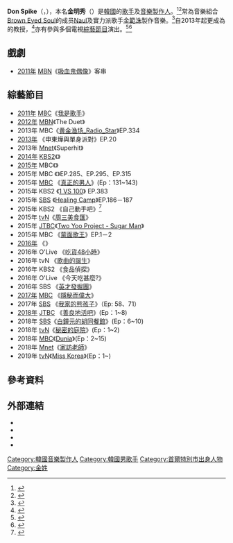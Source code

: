 {{藝人
| 姓名 = Don Spike
| 類型 = 男歌手
| 圖片 = 
| 圖片尺寸 = 280px
| 圖片簡介 = 
| 本名 = 金明秀
| 外文名 = {{lang|ko|김민수}}
| 外文 = ko
| 羅馬拼音 = Kim Min-soo
| 英文名 = Kim Min-soo
| 暱稱 = 
| 國籍 = {{KOR}}
| 出生日期 = {{birth date and age|1977|1|24}}
| 出生地點 = {{KOR}}[[首爾|首尔特别市]]
| 職業 = [[音樂製作人|音樂製作人]]、[[饒舌歌手|饒舌歌手]]、[[藝人|藝人]]
| 教育程度 = [[延世大學|延世大學]]作曲系（休学）
| 出道地點 = {{KOR}}
| 出道作 = 
| 出道日期 = 
| 活躍年代 = 2001年至今
| 相關團體 = 
| 唱片公司 = NEWTYPE Ent 
| 經紀公司 = 
}}

'''Don Spike'''（{{Lang-ko|'''돈 스파이크'''}}，{{Bd|1977年|1月24日}}），本名'''金明秀'''（{{Lang-ko|'''김민수'''}}）是[[大韓民國|韓國]]的[[歌手|歌手]]及[[音樂製作人|音樂製作人]]。<ref>{{Cite news|title=Famous Composer Don Spike Calls Audition Programs, "Inferior Clown Game"|url=http://www.soompi.com/2012/02/26/famous-composer-don-spike-expresses-his-disappointed-about-audition-programs/|publisher=Soompi|author=lordbordem|date=2012-02-26|language=en|accessdate=2015-08-04|archive-date=2015-09-24|archive-url=https://web.archive.org/web/20150924122442/http://www.soompi.com/2012/02/26/famous-composer-don-spike-expresses-his-disappointed-about-audition-programs/|dead-url=no}}</ref><ref>{{Cite news|title=Don Spike, Jang Yeon-joo break up|url=http://koreajoongangdaily.joins.com/news/article/Article.aspx?aid=2949346|publisher=Korea JoongAng Daily|author=Carla Sunwoo|date=2012-03-05|language=en|accessdate=2015-08-04|archive-date=2016-03-04|archive-url=https://web.archive.org/web/20160304111243/http://koreajoongangdaily.joins.com/news/article/Article.aspx?aid=2949346|dead-url=no}}</ref>常為音樂組合[[Brown_Eyed_Soul|Brown Eyed Soul]]的成员[[Naul|Naul]]及實力派歌手[[金範洙|金範洙]]製作音樂。<ref>{{cite web|url=http://zine.istyle24.com/Feature/FeatureView.aspx?Idx=11346&Menu=1|accessdate=2013-08-26|author=yigwanhyeong|website=Sn@pp|title=돈 스파이크, “음악, 배워서 만들 수 있다는 것은 착각이다”|language=ko|archive-date=2015-12-08|archive-url=https://web.archive.org/web/20151208102549/http://zine.istyle24.com/Feature/FeatureView.aspx?Idx=11346&Menu=1|dead-url=no}}</ref>自2013年起更成為{{link-ko|韓國國際藝術學院|한국국제예술원}}的教授，<ref>{{cite web|url=http://view.asiae.co.kr/news/view.htm?idxno=2013120514584227257|accessdate=2013-12-05|author=|website=아시아경제|title=‘진짜사나이’ 돈스파이크 슬리피, 극찬받아 마땅한 악바리 좀비들|6=|language=ko|archive-date=2015-12-08|archive-url=https://web.archive.org/web/20151208132303/http://view.asiae.co.kr/news/view.htm?idxno=2013120514584227257|dead-url=no}}</ref>亦有參與多個電視[[綜藝節目|綜藝節目]]演出。<ref>{{cite web|url=http://www.etoday.co.kr/news/section/newsview.php?idxno=1061543|accessdate=2015-01-26|author=Oh Ye-rin|website=이투데이|date=2015-01-25|title=‘일밤-애니멀즈’ 첫 방송, 귀여운 동물들과 스타들의 신선한 조합|language=ko|archive-date=2015-02-05|archive-url=https://web.archive.org/web/20150205033818/http://www.etoday.co.kr/news/section/newsview.php?idxno=1061543|dead-url=no}}</ref><ref>{{cite web|url=http://joongang.joins.com/article/233/18174233.html?cloc=joongang%7Cext%7Cgooglenews|accessdate=2015-07-09|author=황혜진|website=중앙일보|date=2015-07-06|title=‘진짜사나이’ 돈스파이크 슬리피, 극찬받아 마땅한 악바리 좀비들|language=ko|archive-url=https://web.archive.org/web/20150710034010/http://joongang.joins.com/article/233/18174233.html?cloc=joongang%7Cext%7Cgooglenews|archive-date=2015-07-10|dead-url=yes}}</ref>

==戲劇==
* [[2011年|2011年]] [[每日广播|MBN]]《[[吸血鬼偶像|吸血鬼偶像]]》客串
== 綜藝節目 ==
* [[2011年|2011年]] [[MBC|MBC]]《[[我是歌手_(韩国)|我是歌手]]》
* [[2012年|2012年]] [[每日广播|MBN]]《The Duet》
* 2013年 MBC《[[黄金渔场_Radio_Star|黄金渔场_Radio_Star]]》EP.334
* [[2013年|2013年]] {{link-ko|QTV (韓國電視台)|JTBC2|QTV}}《申東燁與單身派對》EP.20
* 2013年 [[Mnet|Mnet]]《Superhit》
* [[2014年|2014年]] [[KBS2|KBS2]]《{{link-ko|百萬賣家|밀리언셀러}}》
* [[2015年|2015年]] MBC《{{link-ko|Animals (电视节目)|애니멀즈_(텔레비전_프로그램)|Animals}}》
* 2015年 MBC 《{{link-ko|改變世界的Quiz|세상을_바꾸는_퀴즈}}》EP.285、EP.295、EP.315
* 2015年 [[MBC|MBC]] 《[[真正的男人|真正的男人]]》(Ep：131~143)
* 2015年 KBS2 《[[1_VS_100|1 VS 100]]》 EP.383
* 2015年 [[SBS|SBS]] 《[[Healing_Camp|Healing Camp]]》EP.186－187
* 2015年 KBS2 《自己動手吧》<ref>{{Cite web |url=http://www.kbs.co.kr/2tv/enter/suityourself/ |title=KBS2 節目《自己動手吧》網站 |accessdate=2017-11-24 |archive-date=2019-09-25 |archive-url=https://web.archive.org/web/20190925001354/http://program.kbs.co.kr/2tv/enter/suityourself/pc/ |dead-url=no }}</ref>
* 2015年 [[tvN|tvN]]《[[周三美食匯|周三美食匯]]》
* 2015年 [[JTBC|JTBC]]《[[Two_Yoo_Project_-_Sugar_Man|Two Yoo Project - Sugar Man]]》
* 2015年 MBC 《[[神秘音樂秀：蒙面歌王|蒙面歌王]]》EP.1－2
* [[2016年|2016年]] {{link-ko|K－STAR|K-STAR_(텔레비전_채널)}}《{{link-ko|食神之路2 LIVE|식신로드}}》
* 2016年 O'Live 《[[吃貨48小時|吃貨48小時]]》
* 2016年 tvN 《[[歌曲的誕生|歌曲的誕生]]》
* 2016年 KBS2 《食品偵探》
* 2016年 O'Live 《今天吃甚麼?》
* 2016年 SBS 《[[英才發掘團|英才發掘團]]》 
* [[2017年|2017年]] [[MBC|MBC]] 《[[隱秘而偉大_(綜藝節目)|隱秘而偉大]]》
* 2017年 [[SBS|SBS]] 《[[我家的熊孩子|我家的熊孩子]]》（Ep: 58、71）
* [[2018年|2018年]] [[JTBC|JTBC]] 《[[善良地活吧|善良地活吧]]》(Ep：1~8)
* 2018年 [[SBS|SBS]]《[[白鐘元的胡同餐館|白鐘元的胡同餐館]]》(Ep：6~10)
* 2018年 [[tvN|tvN]]《[[秘密的庭院|秘密的庭院]]》(Ep：1~2)
* 2018年 [[MBC|MBC]]《[[Dunia|Dunia]]》(Ep：2~15)
* 2018年 [[Mnet|Mnet]]《[[家訪老師|家訪老師]]》
* 2019年 [[tvN|tvN]]《[[Miss_Korea|Miss Korea]]》(Ep：1~)

== 參考資料 ==
{{reflist}}

== 外部連結 ==
* {{Twitter|77donspike}}
* {{instagram|donspike77}}
* {{IMDb name|6592860|Don Spike}}
* {{facebook|newtypeent|NEWTYPE Ent}}

[[Category:韓國音樂製作人|Category:韓國音樂製作人]]
[[Category:韓國男歌手|Category:韓國男歌手]]
[[Category:首爾特別市出身人物|Category:首爾特別市出身人物]]
[[Category:金姓|Category:金姓]]